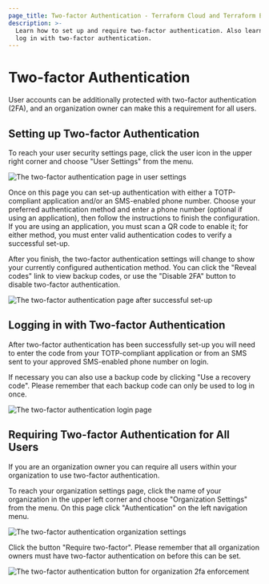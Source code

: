 ```yaml
---
page_title: Two-factor Authentication - Terraform Cloud and Terraform Enterprise
description: >-
  Learn how to set up and require two-factor authentication. Also learn how to
  log in with two-factor authentication.
---
```


# Two-factor Authentication

User accounts can be additionally protected with two-factor authentication (2FA), and an organization owner can make this a requirement for all users.

[permissions-citation]: #intentionally-unused---keep-for-maintainers

## Setting up Two-factor Authentication

To reach your user security settings page, click the user icon in the upper right corner and choose "User Settings" from the menu.

![The two-factor authentication page in user settings](/img/docs/2fa-user-settings.png)

Once on this page you can set-up authentication with either a TOTP-compliant application and/or an SMS-enabled phone number. Choose your preferred authentication method and enter a phone number (optional if using an application), then follow the instructions to finish the configuration. If you are using an application, you must scan a QR code to enable it; for either method, you must enter valid authentication codes to verify a successful set-up.

After you finish, the two-factor authentication settings will change to show your currently configured authentication method. You can click the "Reveal codes" link to view backup codes, or use the "Disable 2FA" button to disable two-factor authentication.

![The two-factor authentication page after successful set-up](/img/docs/2fa-backup-codes.png)

## Logging in with Two-factor Authentication

After two-factor authentication has been successfully set-up you will need to enter the code from your TOTP-compliant application or from an SMS sent to your approved SMS-enabled phone number on login.

If necessary you can also use a backup code by clicking "Use a recovery code". Please remember that each backup code can only be used to log in once.

![The two-factor authentication login page](/img/docs/2fa-user-login.png)

## Requiring Two-factor Authentication for All Users

If you are an organization owner you can require all users within your organization to use two-factor authentication.

[permissions-citation]: #intentionally-unused---keep-for-maintainers

To reach your organization settings page, click the name of your organization in the upper left corner and choose "Organization Settings" from the menu. On this page click "Authentication" on the left navigation menu.

![The two-factor authentication organization settings](/img/docs/2fa-org-settings.png)

Click the button "Require two-factor". Please remember that all organization owners must have two-factor authentication on before this can be set.

![The two-factor authentication button for organization 2fa enforcement](/img/docs/2fa-org-button.png)
